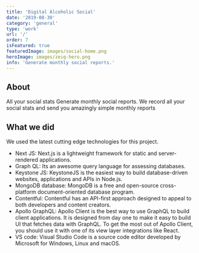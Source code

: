 ```yaml
---
title: 'Digital Alcoholic Social'
date: '2019-08-30'
category: 'general'
type: 'work'
url: '/'
order: 7
isFeatured: true
featuredImage: images/social-home.png
heroImage: images/zeiq-hero.png
info: 'Generate monthly social reports.'
---
```


## About

All your social stats
Generate monthly social reports.
We record all your social stats and send you amazingly simple monthly reports

## What we did

We used the latest cutting edge technologies for this project.

- Next JS: Next.js is a lightweight framework for static and server-rendered applications.
- Graph QL: Its an awesome query language for assessing databases.
- Keystone JS: KeystoneJS is the easiest way to build database-driven websites, applications and APIs in Node.js.
- MongoDB database: MongoDB is a free and open-source cross-platform document-oriented database program.
- Contentful: Contentful has an API-first approach designed to appeal to both developers and content creators.
- Apollo GraphQL: Apollo Client is the best way to use GraphQL to build client applications. It is designed from day one to make it easy to build UI that fetches data with GraphQL. To get the most out of Apollo Client, you should use it with one of its view layer integrations like React.
- VS code: Visual Studio Code is a source code editor developed by Microsoft for Windows, Linux and macOS.
